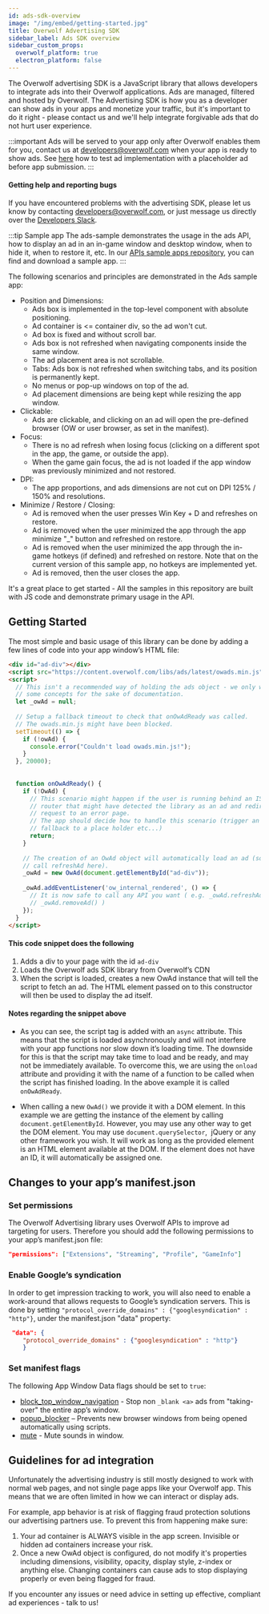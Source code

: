 ```yaml
---
id: ads-sdk-overview
image: "/img/embed/getting-started.jpg"
title: Overwolf Advertising SDK
sidebar_label: Ads SDK overview
sidebar_custom_props:
  overwolf_platform: true
  electron_platform: false
---
```


The Overwolf advertising SDK is a JavaScript library that allows developers to integrate ads into their Overwolf applications. Ads are managed, filtered and hosted by Overwolf. The Advertising SDK is how you as a developer can show ads in your apps and monetize your traffic, but it's important to do it right - please contact us and we'll help integrate forgivable ads that do not hurt user experience.

:::important
Ads will be served to your app only after Overwolf enables them for you, contact us at developers@overwolf.com when your app is ready to show ads.
See [here](../test-your-app/how-to-test-your-app#ads) how to test ad implementation with a placeholder ad before app submission.
:::

#### Getting help and reporting bugs

If you have encountered problems with the advertising SDK, please let us know by contacting developers@overwolf.com, or just message us directly over the [Developers Slack](https://overwolfdevs.slack.com).

:::tip Sample app
The ads-sample demonstrates the usage in the ads API, how to display an ad in an in-game window and desktop window, when to hide it, when to restore it, etc.
In our [APIs sample apps repository](https://github.com/overwolf/apis-sample-apps), you can find and download a  sample app.
:::

The following scenarios and principles are demonstrated in the Ads sample app:

* Position and Dimensions:  
  * Ads box is implemented in the top-level component with absolute positioning.
  * Ad container is <= container div, so the ad won't cut.
  * Ad box is fixed and without scroll bar.
  * Ads box is not refreshed when navigating components inside the same window. 
  * The ad placement area is not scrollable.
  * Tabs: Ads box is not refreshed when switching tabs, and its position is permanently kept.
  * No menus or pop-up windows on top of the ad.
  * Ad placement dimensions are being kept while resizing the app window. 
* Clickable:
  * Ads are clickable, and clicking on an ad will open the pre-defined browser (OW or user browser, as set in the manifest).
* Focus:
  * There is no ad refresh when losing focus (clicking on a different spot in the app, the game, or outside the app).
  * When the game gain focus, the ad is not loaded if the app window was previously minimized and not restored.
* DPI: 
  * The app proportions, and ads dimensions are not cut on DPI 125% / 150% and resolutions.
* Minimize / Restore / Closing:
  * Ad is removed when the user presses Win Key + D and refreshes on restore.
  * Ad is removed when the user minimized the app through the app minimize "_" button and refreshed on restore.
  * Ad is removed when the user minimized the app through the in-game hotkeys (if defined) and refreshed on restore.  Note that on the current version of this sample app, no hotkeys are implemented yet.
  * Ad is removed, then the user closes the app.

It's a great place to get started - All the samples in this repository are built with JS code and demonstrate primary usage in the API.

## Getting Started

The most simple and basic usage of this library can be done by adding a few lines of code into your app window’s HTML file:

```html
<div id="ad-div"></div>
<script src="https://content.overwolf.com/libs/ads/latest/owads.min.js" async onload="onOwAdReady()"></script>
<script>
  // This isn't a recommended way of holding the ads object - we only want to demonstrate
  // some concepts for the sake of documentation.
  let _owAd = null;
 
  // Setup a fallback timeout to check that onOwAdReady was called.
  // The owads.min.js might have been blocked.
  setTimeout(() => {
    if (!owAd) {
      console.error("Couldn't load owads.min.js!");
    }
  }, 20000);
 
 
  function onOwAdReady() {
    if (!OwAd) {
      // This scenario might happen if the user is running behind an ISP/public 
      // router that might have detected the library as an ad and redirected the
      // request to an error page.
      // The app should decide how to handle this scenario (trigger an event, 
      // fallback to a place holder etc...)
      return;
    }
 
    // The creation of an OwAd object will automatically load an ad (so no need to
    // call refreshAd here).
    _owAd = new OwAd(document.getElementById("ad-div"));
 
    _owAd.addEventListener('ow_internal_rendered', () => {
      // It is now safe to call any API you want ( e.g. _owAd.refreshAd() or 
      // _owAd.removeAd() )
    });
  }
</script>
```

#### This code snippet does the following

1. Adds a div to your page with the id `ad-div`
2. Loads the Overwolf ads SDK library from Overwolf’s CDN
3. When the script is loaded, creates a new OwAd instance that will tell the script to fetch an ad. The HTML element passed on to this constructor will then be used to display the ad itself.

#### Notes regarding the snippet above

* As you can see, the script tag is added with an `async` attribute. This means that the script is loaded asynchronously and will not interfere with your app functions nor slow down it’s loading time. The downside for this is that the script may take time to load and be ready, and may not be immediately available. To overcome this, we are using the `onload` attribute and providing it with the name of a function to be called when the script has finished loading. In the above example it is called `onOwAdReady`.

*   When calling a new `OwAd()` we provide it with a DOM element. In this example we are getting the instance of the element by calling `document.getElementById`. However, you may use any other way to get the DOM element. You may use `document.querySelector`,  jQuery or any other framework you wish. It will work as long as the provided element is an HTML element available at the DOM. If the element does not have an ID, it will automatically be assigned one.

## Changes to your app’s manifest.json

### Set permissions

The Overwolf Advertising library uses Overwolf APIs to improve ad targeting for users. Therefore you should add the following permissions to your app’s manifest.json file:

```json
"permissions": ["Extensions", "Streaming", "Profile", "GameInfo"]
 ```
### Enable Google’s syndication

In order to get impression tracking to work, you will also need to enable a work-around that allows requests to Google’s syndication servers. This is done by setting `"protocol_override_domains" : {"googlesyndication" : "http"}`, under the manifest.json "data" property:
 
```json
 "data": {    
    "protocol_override_domains" : {"googlesyndication" : "http"}
    }
 ```

### Set manifest flags

The following App Window Data flags should be set to `true`:

* [block_top_window_navigation](/api/manifest#windows-block_top_window_navigation) -  Stop non `_blank <a>` ads from "taking-over" the entire app’s window.
* [popup_blocker](/api/manifest#popup_blocker) – Prevents new browser windows from being opened automatically using scripts.
* [mute](/api/manifest#windows-mute) - Mute sounds in window.

## Guidelines for ad integration

Unfortunately the advertising industry is still mostly designed to work with normal web pages, and not single page apps like your Overwolf app. This means that we are often limited in how we can interact or display ads. 

For example, app behavior is at risk of flagging fraud protection solutions our advertising partners use. To prevent this from happening make sure:

1) Your ad container is ALWAYS visible in the app screen. Invisible or hidden ad containers increase your risk. 
2) Once a new OwAd object is configured, do not modify it's properties including dimensions, visibility, opacity, display style, z-index or anything else. Changing containers can cause ads to stop displaying properly or even being flagged for fraud. 

If you encounter any issues or need advice in setting up effective, compliant ad experiences - talk to us!
